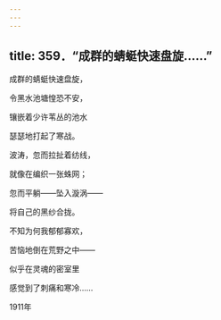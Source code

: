 ```yaml
---
---
---
```

title: 359．“成群的蜻蜓快速盘旋……”
---




成群的蜻蜓快速盘旋，

令黑水池塘惶恐不安，

镶嵌着少许苇丛的池水

瑟瑟地打起了寒战。

波涛，忽而拉扯着纺线，

就像在编织一张蛛网；

忽而平躺——坠入漩涡——

将自己的黑纱合拢。

不知为何我郁郁寡欢，

苦恼地倒在荒野之中——

似乎在灵魂的密室里

感觉到了刺痛和寒冷……

1911年